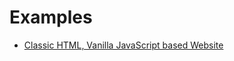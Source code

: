 # Examples

<!-- - [A Next.js Website](https://plain-bottom-sheet-html.vercel.app/) -->

- [Classic HTML, Vanilla JavaScript based Website](https://plain-bottom-sheet-html.vercel.app/)
